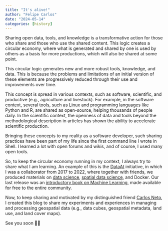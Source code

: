 ```yaml
---
title: "It's alive!"
author: "Felipe Carlos"
date: "2024-05-14"
categories: [history]
---
```


Sharing open data, tools, and knowledge is a transformative action for those who share and those who use the shared content. This logic creates a circular economy, where what is generated and shared by one is used by others as a basis for more productions, which will also be shared at some point.

This circular logic generates new and more robust tools, knowledge, and data. This is because the problems and limitations of an initial version of these elements are progressively reduced through their use and improvements over time.

This concept is spread in various contexts, such as software, scientific, and productive (e.g., agriculture and livestock). For example, in the software context, several tools, such as Linux and programming languages like Python and R, are shared as open-source, helping thousands of people daily. In the scientific context, the openness of data and tools beyond the methodological description in articles has shown the ability to accelerate scientific production.

Bringing these concepts to my reality as a software developer, such sharing practices have been part of my life since the first command line I wrote in Shell. I learned a lot with open forums and wikis, and of course, I used many open tools.

So, to keep the circular economy running in my context, I always try to share what I am learning. An example of this is the [DataAt](https://github.com/dataAt) initiative, in which I was a collaborator from 2017 to 2022, where together with friends, we produced materials on [data science](https://dataat.github.io/introducao-analise-de-dados/), [spatial data science](https://dataat.github.io/introducao-analise-de-dados-espaciais/introdu%C3%A7%C3%A3o.html), and Docker. Our last release was an [introductory book on Machine Learning](https://dataat.github.io/introducao-ao-machine-learning/), made available for free to the entire community.

Now, to keep sharing and motivated by my distinguished friend [Carlos Neto](https://carlosneto.dev/), I created this blog to share my experiments and experiences in managing and processing geospatial data (e.g., data cubes, geospatial metadata, land use, and land cover maps).

See you soon 👋🏾
